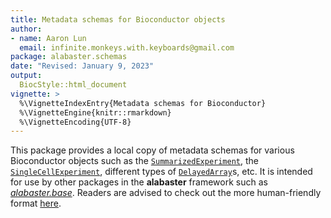 ```yaml
---
title: Metadata schemas for Bioconductor objects 
author:
- name: Aaron Lun
  email: infinite.monkeys.with.keyboards@gmail.com
package: alabaster.schemas
date: "Revised: January 9, 2023"
output:
  BiocStyle::html_document
vignette: >
  %\VignetteIndexEntry{Metadata schemas for Bioconductor}
  %\VignetteEngine{knitr::rmarkdown}
  %\VignetteEncoding{UTF-8}
---
```


This package provides a local copy of metadata schemas for various Bioconductor objects
such as the [`SummarizedExperiment`](https://bioconductor.org/packages/SummarizedExperiment),
the [`SingleCellExperiment`](https://bioconductor.org/packages/SingleCellExperiment),
different types of [`DelayedArray`](https://bioconductor.org/packages/DelayedArray)s, etc.
It is intended for use by other packages in the **alabaster** framework
such as [_alabaster.base_](https://github.com/ArtifactDB/alabaster.base).
Readers are advised to check out the more human-friendly format [here](https://ArtifactDB.github.io/BiocObjectSchemas).
